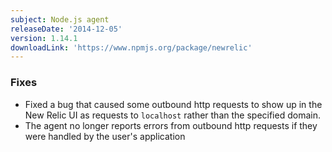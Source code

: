 ```yaml
---
subject: Node.js agent
releaseDate: '2014-12-05'
version: 1.14.1
downloadLink: 'https://www.npmjs.org/package/newrelic'
---
```


### Fixes

* Fixed a bug that caused some outbound http requests to show up in the New Relic UI as requests to `localhost` rather than the specified domain.
* The agent no longer reports errors from outbound http requests if they were handled by the user's application
